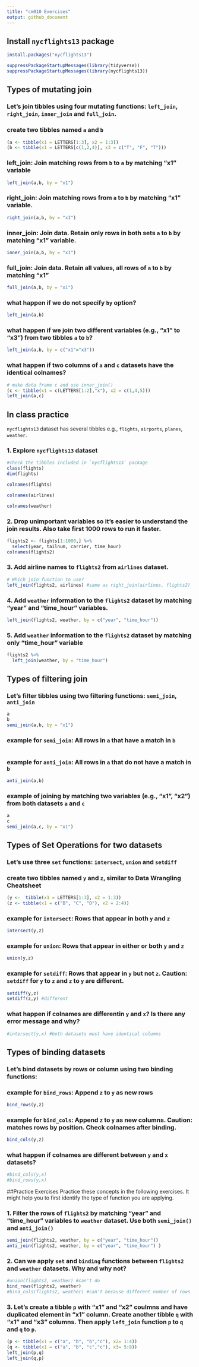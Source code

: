 ```yaml
---
title: "cm010 Exercises"
output: github_document
---
```


## Install `nycflights13` package

```r
install.packages("nycflights13")
```

```r
suppressPackageStartupMessages(library(tidyverse))
suppressPackageStartupMessages(library(nycflights13))
```

## Types of mutating join

### Let's join tibbles using four mutating functions:  `left_join`, `right_join`, `inner_join` and `full_join`.

### create two tibbles named `a` and `b`

```r
(a <- tibble(x1 = LETTERS[1:3], x2 = 1:3))
(b <- tibble(x1 = LETTERS[c(1,2,4)], x3 = c("T", "F", "T")))
```

### left_join: Join matching rows from `b` to `a` by matching "x1" variable
```r
left_join(a,b, by = "x1")
```




### right_join: Join matching rows from `a` to `b` by matching "x1" variable.

```r
right_join(a,b, by = "x1")
```


### inner_join: Join data. Retain only rows in both sets `a` to `b` by matching "x1" variable.

```r
inner_join(a,b, by = "x1")
```


### full_join: Join data. Retain all values, all rows of `a` to `b` by matching "x1"

```r
full_join(a,b, by = "x1")
```


### what happen if we do not specify `by` option?

```r
left_join(a,b)
```


### what happen if we join two different variables (e.g., "x1" to "x3") from two tibbles `a` to `b`?

```r
left_join(a,b, by = c("x1"="x3"))
```


### what happen if two columns of `a` and `c` datasets have the identical colnames?

```r
# make data frame c and use inner_join()
(c <- tibble(x1 = c(LETTERS[1:2],"x"), x2 = c(1,4,5)))
left_join(a,c)
```

## In class practice

`nycflights13` dataset has several tibbles e.g., `flights`, `airports`, `planes`, `weather`.

### 1. Explore `nycflights13` dataset

```r
#check the tibbles included in `nycflights13` package
class(flights)
dim(flights)

colnames(flights)

colnames(airlines)

colnames(weather)
```

### 2. Drop unimportant variables so it's easier to understand the join results. Also take first 1000 rows to run it faster.

```r
flights2 <- flights[1:1000,] %>% 
  select(year, tailnum, carrier, time_hour)
colnames(flights2)
```

### 3. Add airline names to `flights2` from `airlines` dataset.

```r
# Which join function to use?
left_join(flights2, airlines) #same as right_join(airlines, flights2)

```

### 4. Add `weather` information to the `flights2` dataset by matching "year" and "time_hour" variables.


```r
left_join(flights2, weather, by = c("year", "time_hour"))
```

### 5. Add `weather` information to the `flights2` dataset by matching only "time_hour" variable
```r
flights2 %>% 
  left_join(weather, by = "time_hour")
```



## Types of filtering join

### Let's filter tibbles using two filtering functions: `semi_join`, `anti_join` 
```r
a
b
semi_join(a,b, by = "x1")
```


### example for `semi_join`: All rows in `a` that have a match in `b`

```r

```


### example for `anti_join`: All rows in `a` that do not have a match in `b`

```r
anti_join(a,b)
```


### example of joining by matching two variables (e.g., "x1", "x2") from both datasets `a` and `c`

```r
a
c
semi_join(a,c, by = "x1")
```


## Types of Set Operations for two datasets

### Let's use three `set` functions: `intersect`, `union` and `setdiff` 

### create two tibbles named `y` and `z`, similar to Data Wrangling Cheatsheet

```r
(y <-  tibble(x1 = LETTERS[1:3], x2 = 1:3))
(z <- tibble(x1 = c("B", "C", "D"), x2 = 2:4))
```

### example for `intersect`: Rows that appear in both `y` and `z`
```r
intersect(y,z)
```



### example for `union`: Rows that appear in either or both `y` and `z`
```r
union(y,z)
```



### example for `setdiff`: Rows that appear in `y` but not `z`. __Caution:__ `setdiff` for `y` to `z` and `z` to `y` are different.

```r
setdiff(y,z)
setdiff(z,y) #different
```


### what happen if colnames are differentin `y` and `x`? Is there any error message and why?

```r
#intersect(y,x) #both datasets must have identical columns

```

## Types of binding datasets

### Let's bind datasets by rows or column using two binding functions:

### example for `bind_rows`: Append `z` to `y` as new rows
```r
bind_rows(y,z)
```



### example for `bind_cols`: Append `z` to `y` as new columns. __Caution__: matches rows by position. Check colnames after binding.
```r
bind_cols(y,z)
```


### what happen if colnames are different between `y` and `x` datasets?
```r
#bind_cols(y,x)
#bind_rows(y,x)
```


##Practice Exercises
Practice these concepts in the following exercises. It might help you to first identify the type of function you are applying.


### 1. Filter the rows of `flights2` by matching "year" and "time_hour" variables to `weather` dataset. Use both `semi_join()` and `anti_join()`
```r
semi_join(flights2, weather, by = c("year", "time_hour"))
anti_join(flights2, weather, by = c("year", "time_hour") )
```




### 2. Can we apply `set` and `binding` functions between `flights2` and `weather` datasets. Why and why not?
```r
#union(flights2, weather) #can't do
bind_rows(flights2, weather)
#bind_cols(flights2, weather) #can't because different number of rows

```


### 3. Let's create a tibble `p` with "x1" and "x2" coulmns and have duplicated element in "x1" column. Create another tibble `q` with "x1" and "x3" columns. Then apply `left_join` function `p` to `q` and `q` to `p`. 
```r
(p <- tibble(x1 = c("a", "b", "b","c"), x2= 1:4))
(q <- tibble(x1 = c("a", "b", "c","c"), x3= 5:8))
left_join(p,q)
left_join(q,p)
```

